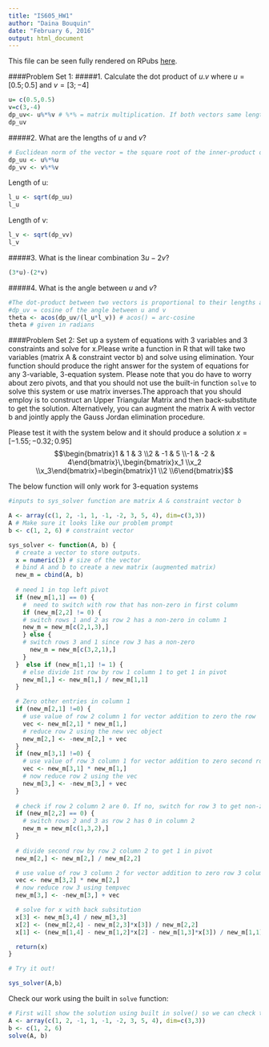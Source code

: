```yaml
---
title: "IS605_HW1"
author: "Daina Bouquin"
date: "February 6, 2016"
output: html_document
---
```

This file can be seen fully rendered on RPubs [here](http://rpubs.com/dbouquin/IS605_HW1).
   
####Problem Set 1:
#####1. Calculate the dot product of $u.v$ where $u=[0.5;0.5]$ and $v=[3;-4]$  
```r
u= c(0.5,0.5)
v=c(3,-4)
dp_uv<- u%*%v # %*% = matrix multiplication. If both vectors same length inner-product is returned
dp_uv
```
#####2. What are the lengths of $u$ and $v$? 
```r
# Euclidean norm of the vector = the square root of the inner-product of a vector with itself.
dp_uu <- u%*%u
dp_vv <- v%*%v
```
Length of u:
```r
l_u <- sqrt(dp_uu)
l_u
```
Length of v:
```r
l_v <- sqrt(dp_vv)
l_v
```
#####3. What is the linear combination $3u-2v$?
```r
(3*u)-(2*v)
```
#####4. What is the angle between $u$ and $v$?
```r
#The dot-product between two vectors is proportional to their lengths and angle between them.
#dp_uv = cosine of the angle between u and v
theta <- acos(dp_uv/(l_u*l_v)) # acos() = arc-cosine
theta # given in radians
```
   
####Problem Set 2:
Set up a system of equations with 3 variables and 3 constraints and solve for x.Please
write a function in R that will take two variables (matrix A & constraint vector b) and
solve using elimination. Your function should produce the right answer for the system of
equations for any 3-variable, 3-equation system. Please note that you do have to worry about zero pivots, and that you should not use the built-in function `solve` to solve this system or use matrix inverses.The approach that you should employ is to construct an Upper Triangular Matrix and then back-substitute to get the solution. Alternatively, you can augment the matrix
A with vector b and jointly apply the Gauss Jordan elimination procedure.      
   
Please test it with the system below and it should produce a solution $x = [-1.55;-0.32;0.95]$
$$\begin{bmatrix}1 & 1 & 3 \\2 & -1 & 5 \\-1 & -2 & 4\end{bmatrix}\,\begin{bmatrix}x_1 \\x_2 \\x_3\end{bmatrix}=\begin{bmatrix}1 \\2 \\6\end{bmatrix}$$   

####### The below function will only work for 3-equation systems 
```r
#inputs to sys_solver function are matrix A & constraint vector b

A <- array(c(1, 2, -1, 1, -1, -2, 3, 5, 4), dim=c(3,3))
A # Make sure it looks like our problem prompt
b <- c(1, 2, 6) # constraint vector

sys_solver <- function(A, b) {
  # create a vector to store outputs.
  x = numeric(3) # size of the vector
  # bind A and b to create a new matrix (augmented matrix)
  new_m = cbind(A, b)
  
  # need 1 in top left pivot
  if (new_m[1,1] == 0) {
    #  need to switch with row that has non-zero in first column
    if (new_m[2,2] != 0) {
    # switch rows 1 and 2 as row 2 has a non-zero in column 1
    new_m = new_m[c(2,1,3),]
    } else {
    # switch rows 3 and 1 since row 3 has a non-zero
      new_m = new_m[c(3,2,1),]
    }
  }  else if (new_m[1,1] != 1) {
    # else divide 1st row by row 1 column 1 to get 1 in pivot
    new_m[1,] <- new_m[1,] / new_m[1,1]
  }  

  # Zero other entries in column 1
  if (new_m[2,1] !=0) {
    # use value of row 2 column 1 for vector addition to zero the row
    vec <- new_m[2,1] * new_m[1,]
    # reduce row 2 using the new vec object
    new_m[2,] <- -new_m[2,] + vec
  }
  if (new_m[3,1] !=0) {
    # use value of row 3 column 1 for vector addition to zero second row
    vec <- new_m[3,1] * new_m[1,]
    # now reduce row 2 using the vec
    new_m[3,] <- -new_m[3,] + vec
  }
  
  # check if row 2 column 2 are 0. If no, switch for row 3 to get non-zero
  if (new_m[2,2] == 0) {
    # switch rows 2 and 3 as row 2 has 0 in column 2
    new_m = new_m[c(1,3,2),]
  } 
  
  # divide second row by row 2 column 2 to get 1 in pivot
  new_m[2,] <- new_m[2,] / new_m[2,2]

  # use value of row 3 column 2 for vector addition to zero row 3 column 2
  vec <- new_m[3,2] * new_m[2,]
  # now reduce row 3 using tempvec
  new_m[3,] <- -new_m[3,] + vec  

  # solve for x with back subsitution
  x[3] <- new_m[3,4] / new_m[3,3]
  x[2] <- (new_m[2,4] - new_m[2,3]*x[3]) / new_m[2,2]
  x[1] <- (new_m[1,4] - new_m[1,2]*x[2] - new_m[1,3]*x[3]) / new_m[1,1]

  return(x)
}

# Try it out!

sys_solver(A,b)
```

####### Check our work using the built in `solve` function:
```r
# First will show the solution using built in solve() so we can check the answer:
A <- array(c(1, 2, -1, 1, -1, -2, 3, 5, 4), dim=c(3,3))
b <- c(1, 2, 6)
solve(A, b)
```